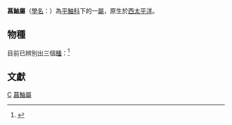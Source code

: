 {{Automatic taxobox
| taxon = Sebasticus
| image = Sebastiscus marmoratus by OpenCage.jpg
| image_caption = [[褐菖鮋|褐菖鮋]] ''Sebastiscus marmoratus
| authority = [[David_Starr_Jordan|D. S. Jordan]] & Starks, 1904
|type_species =''[[Sebastiscus_marmoratus|Sebastiscus marmoratus]]''<ref>{{cite journal|url=http://spo.nwr.noaa.gov/mfr622/mfr6221.pdf|last=Kendall Jr|first=Arthur W.|title=An historical review of ''Sebastes'' taxonomy and systematics|journal=Marine Fisheries Review|volume=62|issue=2|year=2000|pages=1–23|author=|access-date=2019-02-11|archive-url=https://web.archive.org/web/20130626014103/http://spo.nwr.noaa.gov/mfr622/mfr6221.pdf|archive-date=2013-06-26|dead-url=yes}}</ref>
}}
'''菖鮋屬'''（[[學名|學名]]：{{lang|la|Sebasticus}}）為[[平鮋科|平鮋科]]下的一[[屬|屬]]，原生於[[西太平洋|西太平洋]]。

==物種==
目前已辨別出三個[[種|種]]：<ref>{{FishBase genus|genus=Sebasticus|month=12|year=2012}}</ref>

{{clade
|label1='''菖鮋屬 ''Sebasticus'''
|1={{clade
|1=[[白斑菖鮋|白斑菖鮋]]''（Sebasticus albofasciatus）
|2=[[褐菖鮋|褐菖鮋]]''（Sebasticus marmoratus）
|3=[[三色菖鮋|三色菖鮋]]''（Sebasticus tertius）
}}}}

==文獻==
{{reflist}}
{{Taxonbar}}

[[Category:平鮋科|C]]
[[Category:菖鮋屬|]]